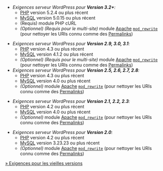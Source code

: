* ''Exigences serveur WordPress pour '''Version 3.2+''':''
** [[Glossary#PHP|PHP]] version 5.2.4 ou plus récent
** [[Glossary#MySQL|MySQL]] version 5.0.15 ou plus récent
** (Requis) module PHP cURL
** ''(Optionnel) (Requis pour le multi-site)'' module [[Glossary#Apache|Apache]] <tt>[[Glossary#mod_rewrite|mod_rewrite]]</tt> (pour nettoyer les URIs connu comme des [[Using Permalinks|Permalinks]])
<noinclude>
* ''Exigences serveur WordPress pour '''Version 2.9, 3.0, 3.1''':''
** [[Glossary#PHP|PHP]] version 4.3 ou plus récent
** [[Glossary#MySQL|MySQL]] version 4.1.2 ou plus récent
** ''(Optionnel) (Requis pour le multi-site)'' module [[Glossary#Apache|Apache]] <tt>[[Glossary#mod_rewrite|mod_rewrite]]</tt> (pour nettoyer les URIs connu comme des [[Using Permalinks|Permalinks]])
* ''Exigences serveur WordPress pour '''Version 2.5, 2.6, 2.7, 2.8''':''
** [[Glossary#PHP|PHP]] version 4.3 ou plus récent
** [[Glossary#MySQL|MySQL]] version 4.0 ou plus récent
** ''(Optionnel)'' module [[Glossary#Apache|Apache]] <tt>[[Glossary#mod_rewrite|mod_rewrite]]</tt> (pour nettoyer les URIs connu comme des [[Using Permalinks|Permalinks]])

* ''Exigences serveur WordPress pour '''Version 2.1, 2.2, 2.3''':''
** [[Glossary#PHP|PHP]] version 4.2 ou plus récent
** [[Glossary#MySQL|MySQL]] version 4.0 ou plus récent
** ''(Optionnel)'' module [[Glossary#Apache|Apache]] <tt>[[Glossary#mod_rewrite|mod_rewrite]]</tt> (pour nettoyer les URIs connu comme des [[Using Permalinks|Permalinks]])

* ''Exigences serveur WordPress pour '''Version 2.0''':''
** [[Glossary#PHP|PHP]] version 4.2 ou plus récent
** [[Glossary#MySQL|MySQL]] version 3.23.23 ou plus récent
** ''(Optionnel)'' module [[Glossary#Apache|Apache]] <tt>[[Glossary#mod_rewrite|mod_rewrite]]</tt> (pour nettoyer les URIs connu comme des [[Using Permalinks|Permalinks]])

{{Languages|
{{en|Template:Server requirements}}
{{fr|Template:fr:Exigences serveur}}
{{it|Template:it:Requisiti del server}}
{{ja|Template:サーバ要件}}
{{ru|Template:ru:Server_requirements}}
{{tr|Template:tr:Sunucu gereksinimleri}}
}}
</noinclude>
<includeonly>[[Template:Server requirements|&raquo; Exigences pour les vieilles versions]]</includeonly>